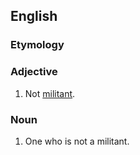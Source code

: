 ==English==

===Etymology===
{{prefix|non|militant|lang=en}}

===Adjective===
{{en-adj}}
# Not [[militant]].

===Noun===
{{en-noun}}

# One who is not a militant.